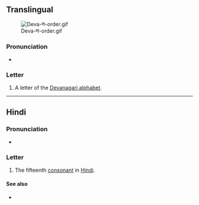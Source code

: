 {{also|प}}
{{character info/new}}
==Translingual==
[[File:Deva-ण-order.gif|thumb]]

===Pronunciation===
* {{IPA|/ɳə/|lang=mul}} {{qualifier|may vary by language}}

===Letter===
{{mul-Deva|ṇa}}

# A letter of the [[Devanagari alphabet]].

----

==Hindi==

===Pronunciation===
* {{hi-IPA|ण.}}

===Letter===
{{head|hi|letter}}

# The fifteenth [[consonant]] in [[Hindi]].

====See also====

* {{list:Devanagari script letters/hi}}